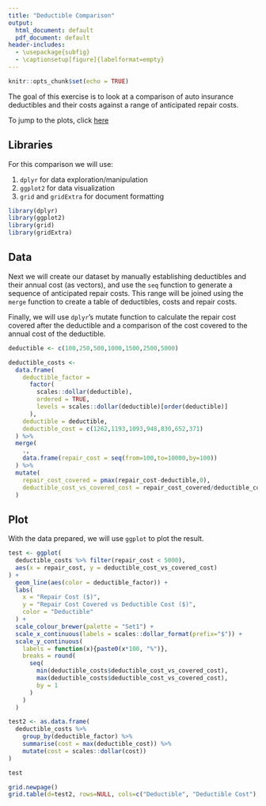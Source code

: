 ```yaml
---
title: "Deductible Comparison"
output:
  html_document: default
  pdf_document: default
header-includes: 
  - \usepackage{subfig}
  - \captionsetup[figure]{labelformat=empty}
---
```


```r
knitr::opts_chunk$set(echo = TRUE)
```

The goal of this exercise is to look at a comparison of auto insurance deductibles and their costs against a range of anticipated repair costs. 

To jump to the plots, click [here](#plot)

## Libraries

For this comparison we will use:

1. `dplyr` for data exploration/manipulation
2. `ggplot2` for data visualization
3. `grid` and `gridExtra` for document formatting

```r
library(dplyr)
library(ggplot2)
library(grid)
library(gridExtra)
```
## Data
Next we will create our dataset by manually establishing deductibles and their annual cost (as vectors), and use the `seq` function to generate a sequence of anticipated repair costs. This range will be joined using the `merge` function to create a table of deductibles, costs and repair costs.

Finally, we will use `dplyr`'s mutate function to calculate the repair cost covered after the deductible and a comparison of the cost covered to the annual cost of the deductible.
```r
deductible <- c(100,250,500,1000,1500,2500,5000)

deductible_costs <- 
  data.frame(
    deductible_factor = 
      factor(
        scales::dollar(deductible), 
        ordered = TRUE,
        levels = scales::dollar(deductible)[order(deductible)]
      ),
    deductible = deductible,
    deductible_cost = c(1262,1193,1093,948,830,652,371)
  ) %>%
  merge(
    .,
    data.frame(repair_cost = seq(from=100,to=10000,by=100))
  ) %>%
  mutate(
    repair_cost_covered = pmax(repair_cost-deductible,0),
    deductible_cost_vs_covered_cost = repair_cost_covered/deductible_cost
  )
```

## Plot

With the data prepared, we will use `ggplot` to plot the result.

```r
test <- ggplot(
  deductible_costs %>% filter(repair_cost < 5000), 
  aes(x = repair_cost, y = deductible_cost_vs_covered_cost)
) + 
  geom_line(aes(color = deductible_factor)) +
  labs(
    x = "Repair Cost ($)",
    y = "Repair Cost Covered vs Deductible Cost ($)",
    color = "Deductible"
  ) +
  scale_colour_brewer(palette = "Set1") +
  scale_x_continuous(labels = scales::dollar_format(prefix="$")) +
  scale_y_continuous(
    labels = function(x){paste0(x*100, "%")},
    breaks = round(
      seq(
        min(deductible_costs$deductible_cost_vs_covered_cost),
        max(deductible_costs$deductible_cost_vs_covered_cost),
        by = 1
      )
    )
  )

test2 <- as.data.frame(
  deductible_costs %>% 
    group_by(deductible_factor) %>% 
    summarise(cost = max(deductible_cost)) %>%
    mutate(cost = scales::dollar(cost))
)

test

grid.newpage()
grid.table(d=test2, rows=NULL, cols=c("Deductible", "Deductible Cost"), theme=ttheme_minimal())
```